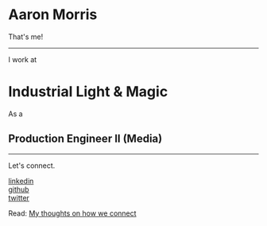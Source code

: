 # Aaron Morris

That's me!

---

I work at

# Industrial Light & Magic

As a

## Production Engineer II (Media)

---

Let's connect.

[linkedin](https://linkedin.com/in/AAorris)  
[github](https://github.com/AAorris)  
[twitter](https://twitter.com/AAorris)  

Read: [My thoughts on how we connect](social-protocols)